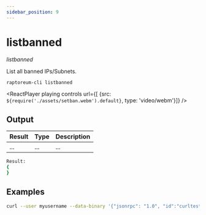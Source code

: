 ```yaml
---
sidebar_position: 9
---
```


# listbanned

*listbanned*

List all banned IPs/Subnets.

`raptoreum-cli listbanned`

<ReactPlayer playing controls url={[
    {src: `${require('./assets/setban.webm').default}`, type: 'video/webm'}]} />


## Output

| Result | Type | Description |
|--|--|--|
| ... | ... | ... |

```bash
Result:
{
}
```

## Examples

```bash
curl --user myusername --data-binary '{"jsonrpc": "1.0", "id":"curltest", "method": "listbanned", "params": [] }' -H 'content-type: text/plain;' http://127.0.0.1:9998/
```

